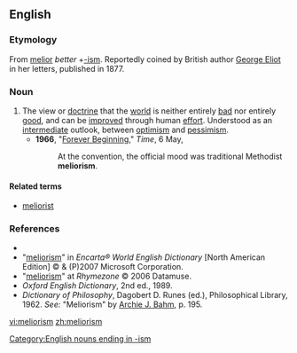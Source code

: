 ==English==

===Etymology===
From {{L.}} [[melior]] ''better'' +[[-ism]]. Reportedly coined by British author [[w:George Eliot|George Eliot]] in her letters, published in 1877.

===Noun===
{{en-noun}}

# The view or [[doctrine]] that the [[world]] is neither entirely [[bad]] nor entirely [[good]], and can be [[improve]]d through human [[effort]].  Understood as an [[intermediate]] outlook, between [[optimism]] and [[pessimism]].
#*'''1966''', "[http://www.time.com/time/magazine/article/0,9171,901869,00.html Forever Beginning]," ''Time'', 6 May,
#*:At the convention, the official mood was traditional Methodist '''meliorism'''.

====Related terms====
*[[meliorist]]

===References===
*{{R:Dictionary.com}}
*"[http://encarta.msn.com/dictionary_/meliorism.html meliorism]" in ''Encarta® World English Dictionary'' [North American Edition] © & (P)2007 Microsoft Corporation.
*"[http://www.rhymezone.com/r/rhyme.cgi?Word=meliorism meliorism]" at ''Rhymezone'' © 2006 Datamuse.
*''Oxford English Dictionary'', 2nd ed., 1989.
*''Dictionary of Philosophy'', Dagobert D. Runes (ed.), Philosophical Library, 1962. ''See:'' "Meliorism" by [[w:Archie_J._Bahm|Archie J. Bahm]], p. 195.
[[Category:English nouns ending in -ism]]
[[vi:meliorism]]
[[zh:meliorism]]
